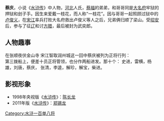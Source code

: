 {{unreferenced|time=2019-06-14T14:34:50+00:00}}
{{水浒人物 |
 人物姓名 = 蔡庆 |
 座次 = 95，地损星 |
 星名 = 地损星 |
 绰号 = 一枝花 |
 身份 = 大名府小押狱 |
 使用兵器 =  |
 梁山职司 = 专管行刑刽子 |
 出场回目 = 062 |
 赞诗 = 押狱丛中称蔡庆，眉浓眼大性刚强。<br />
茜红衫上描鸂鶒，茶神衣中绣木香。<br />
曲曲领沿深染皂，飘飘博带浅涂黄。<br />
金不灿烂头巾小，一朵花枝插鬓傍。
 |}}

'''蔡庆'''，小说《[[水浒传|水浒传]]》中人物，[[河北|河北]]人氏，[[蔡福|蔡福]]的弟弟，和哥哥同是[[大名府|大名府]]牢狱的押狱和刽子手。因生来爱戴一枝花，而人称“一枝花”。因与哥哥一起照顾过狱中的[[卢俊义|卢俊义]]，在[[宋江|宋江]]率兵打败大名府救出卢俊义等人之后，兄弟俩归顺了梁山。受[[招安|招安]]后，参与了征[[辽|辽]]和讨[[方腊|方腊]]，最后被封为武奕郎。

== 人物趣事 ==

在张顺夜伏金山寺 宋江智取润州城这一回中蔡庆被列为正将行列：<br />

第三拨船上，便差十员正将管领，也分作两船进发。那十个：
史进，雷横，杨雄，刘唐，蔡庆，
张清，李逵，解珍，解宝，柴进。

== 影视形象 ==
*1998年央视版《[[水浒传_(1998年电视剧)|水浒传]]》：[[陈长龙|陈长龙]] 
*2011年版《[[水浒传_(2011年电视剧)|水浒传]]》：[[郑锡龙|郑锡龙]]

{{108将}}
{{Fict-char-stub}}
[[Category:水浒一百单八将|Category:水浒一百单八将]]